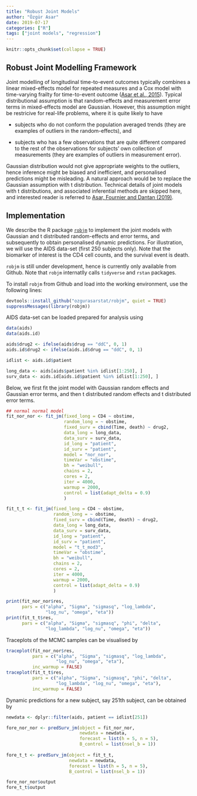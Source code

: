 ```yaml
---
title: "Robust Joint Models"
author: "Özgür Asar"
date: 2019-07-17
categories: ["R"]
tags: ["joint models", "regression"]
---
```


```r
knitr::opts_chunk$set(collapse = TRUE)
```

## Robust Joint Modelling Framework

Joint modelling of longitudinal time-to-event outcomes typically 
combines a linear mixed-effects model for repeated measures 
and a Cox model with time-varying frailty for time-to-event outcome ([Asar et al., 2015](https://academic.oup.com/ije/article/44/1/334/657852)). 
Typical distributional assumption is that random-effects and 
measurement error terms in mixed-effects model are Gaussian. 
However, this assumption might be restricive for real-life 
problems, where it is quite likely to have 

* subjects who do not 
conform the population averaged trends (they are examples of 
outliers in the random-effects), and 

* subjects who has a few 
observations that are quite different compared to the rest 
of the observations for subjects' own collection of measurements 
(they are examples of outliers in measurement error). 

Gaussian distribution would not give appropriate weights to the outliers, 
hence inference might be biased and inefficient, and personalised predictions might be 
misleading. A natural approach would be to replace the Gaussian assumption 
with t distribution. Technical details of joint models with t distributions, 
and associated inferential methods are 
skipped here, and interested reader is referred to [Asar, Fournier and Dantan (2019)](https://arxiv.org/abs/1905.00816). 

## Implementation

We describe the 
R package [`robjm`](https://github.com/ozgurasarstat/robjm) to implement the 
joint models with Gaussian and t distributed random-effects and error terms, 
and subsequently to obtain personalised dynamic predictions. 
For illustration, we will use the 
AIDS data-set (first 250 subjects only). 
Note that the biomarker of interest is the CD4 cell counts, and the 
survival event is death. 

`robjm` is still under development, hence is currently only available from Github. 
Note that `robjm` internatlly calls `tidyverse` and `rstan` packages. 

To install `robjm` from Github and load into the working environment, 
use the following lines:
```r
devtools::install_github("ozgurasarstat/robjm", quiet = TRUE)
suppressMessages(library(robjm))
```
AIDS data-set can be loaded prepared for analysis using
```r
data(aids)
data(aids.id)

aids$drug2 <- ifelse(aids$drug == "ddC", 0, 1)
aids.id$drug2 <- ifelse(aids.id$drug == "ddC", 0, 1)

idlist <- aids.id$patient

long_data <- aids[aids$patient %in% idlist[1:250], ]
surv_data <- aids.id[aids.id$patient %in% idlist[1:250], ]
```
Below, we first fit the joint model with Gaussian random effects and 
Gaussian error terms, and then t distributed random effects and 
t distributed error terms.
```r
## normal normal model
fit_nor_nor <- fit_jm(fixed_long = CD4 ~ obstime, 
                      random_long = ~ obstime, 
                      fixed_surv = cbind(Time, death) ~ drug2, 
                      data_long = long_data,
                      data_surv = surv_data,
                      id_long = "patient",
                      id_surv = "patient",
                      model = "nor_nor",
                      timeVar = "obstime",
                      bh = "weibull",
                      chains = 2,
                      cores = 2,
                      iter = 4000,
                      warmup = 2000,
                      control = list(adapt_delta = 0.9) 
                      )

fit_t_t <- fit_jm(fixed_long = CD4 ~ obstime, 
                  random_long = ~ obstime, 
                  fixed_surv = cbind(Time, death) ~ drug2, 
                  data_long = long_data,
                  data_surv = surv_data,
                  id_long = "patient",
                  id_surv = "patient",
                  model = "t_t_mod3",
                  timeVar = "obstime",
                  bh = "weibull",
                  chains = 2,
                  cores = 2,
                  iter = 4000,
                  warmup = 2000,
                  control = list(adapt_delta = 0.9) 
                  )
```

```r
print(fit_nor_nor$res, 
      pars = c("alpha", "Sigma", "sigmasq", "log_lambda", 
               "log_nu", "omega", "eta"))
print(fit_t_t$res, 
      pars = c("alpha", "Sigma", "sigmasq", "phi", "delta", 
               "log_lambda", "log_nu", "omega", "eta"))
```
Traceplots of the MCMC samples can be visualised by
```r
traceplot(fit_nor_nor$res, 
          pars = c("alpha", "Sigma", "sigmasq", "log_lambda", 
                   "log_nu", "omega", "eta"),
          inc_warmup = FALSE)
traceplot(fit_t_t$res, 
          pars = c("alpha", "Sigma", "sigmasq", "phi", "delta", 
                   "log_lambda", "log_nu", "omega", "eta"),
          inc_warmup = FALSE)
```
Dynamic predictions for a new subject, say 251th subject, can be obtained by
```r
newdata <- dplyr::filter(aids, patient == idlist[251])

fore_nor_nor <- predSurv_jm(object = fit_nor_nor, 
                            newdata = newdata, 
                            forecast = list(h = 5, n = 5),
                            B_control = list(nsel_b = 1))
 
fore_t_t <- predSurv_jm(object = fit_t_t, 
                        newdata = newdata, 
                        forecast = list(h = 5, n = 5),
                        B_control = list(nsel_b = 1)) 

fore_nor_nor$output
fore_t_t$output
```
